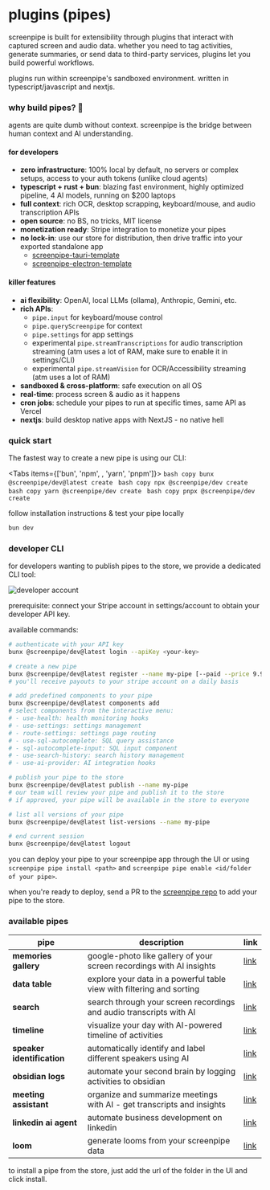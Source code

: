 
# plugins (pipes)

<MotionDiv>
  screenpipe is built for extensibility through plugins that interact with captured screen and audio data. whether you need to tag activities, generate summaries, or send data to third-party services, plugins let you build powerful workflows.

  plugins run within screenpipe's sandboxed environment. written in typescript/javascript and nextjs.
</MotionDiv>

### why build pipes? 🚀

<MotionDiv delay={0.3}>
agents are quite dumb without context. screenpipe is the bridge between human context and AI understanding.

#### for developers
- **zero infrastructure**: 100% local by default, no servers or complex setups, access to your auth tokens (unlike cloud agents)
- **typescript + rust + bun**: blazing fast environment, highly optimized pipeline, 4 AI models, running on $200 laptops
- **full context**: rich OCR, desktop scrapping, keyboard/mouse, and audio transcription APIs
- **open source**: no BS, no tricks, MIT license
- **monetization ready**: Stripe integration to monetize your pipes
- **no lock-in**: use our store for distribution, then drive traffic into your exported standalone app
  - [screenpipe-tauri-template](https://github.com/LorenzoBloedow/screenpipe-tauri-template-dev)
  - [screenpipe-electron-template](https://github.com/neo773/screenpipe-electron)


#### killer features
- **ai flexibility**: OpenAI, local LLMs (ollama), Anthropic, Gemini, etc.
- **rich APIs**: 
  - `pipe.input` for keyboard/mouse control
  - `pipe.queryScreenpipe` for context
  - `pipe.settings` for app settings
  - experimental `pipe.streamTranscriptions` for audio transcription streaming (atm uses a lot of RAM, make sure to enable it in settings/CLI)
  - experimental `pipe.streamVision` for OCR/Accessibility streaming (atm uses a lot of RAM)
- **sandboxed & cross-platform**: safe execution on all OS
- **real-time**: process screen & audio as it happens
- **cron jobs**: schedule your pipes to run at specific times, same API as Vercel
- **nextjs**: build desktop native apps with NextJS - no native hell 

</MotionDiv>

### quick start

<MotionDiv delay={0.5}>

The fastest way to create a new pipe is using our CLI:

<Tabs items={['bun', 'npm', , 'yarn', 'pnpm']}>
  <Tab>
    ```bash copy
bunx @screenpipe/dev@latest create
    ```
  </Tab>
  <Tab>
    ```bash copy
    npx @screenpipe/dev create
    ```
  </Tab>
  <Tab>
    ```bash copy
    yarn @screenpipe/dev create
    ```
  </Tab>
  <Tab>
    ```bash copy
    pnpx @screenpipe/dev create
    ```
  </Tab>
</Tabs>

follow installation instructions & test your pipe locally

```bash copy
bun dev
```

### developer CLI

for developers wanting to publish pipes to the store, we provide a dedicated CLI tool:

![developer account](https://raw.githubusercontent.com/mediar-ai/screenpipe/main/content/developer-account.png)

prerequisite: connect your Stripe account in settings/account to obtain your developer API key.

available commands:

```bash copy
# authenticate with your API key
bunx @screenpipe/dev@latest login --apiKey <your-key>

# create a new pipe
bunx @screenpipe/dev@latest register --name my-pipe [--paid --price 9.99] # MAKE SURE TO SET THE PRICE IF YOU WANT TO SELL IT - IRREVERSIBLE
# you'll receive payouts to your stripe account on a daily basis

# add predefined components to your pipe
bunx @screenpipe/dev@latest components add
# select components from the interactive menu:
# - use-health: health monitoring hooks
# - use-settings: settings management
# - route-settings: settings page routing
# - use-sql-autocomplete: SQL query assistance
# - sql-autocomplete-input: SQL input component
# - use-search-history: search history management
# - use-ai-provider: AI integration hooks

# publish your pipe to the store
bunx @screenpipe/dev@latest publish --name my-pipe
# our team will review your pipe and publish it to the store
# if approved, your pipe will be available in the store to everyone

# list all versions of your pipe
bunx @screenpipe/dev@latest list-versions --name my-pipe

# end current session
bunx @screenpipe/dev@latest logout
```

you can deploy your pipe to your screenpipe app through the UI or using `screenpipe pipe install <path>` and `screenpipe pipe enable <id/folder of your pipe>`.

when you're ready to deploy, send a PR to the [screenpipe repo](https://github.com/mediar-ai/screenpipe) to add your pipe to the store.

### available pipes

| **pipe**                          | **description**                                  | **link**                          |
| ------------------------------------ | ------------------------------------------------ | --------------------------------- |
| **memories gallery** | google-photo like gallery of your screen recordings with AI insights | [link](https://github.com/mediar-ai/screenpipe/tree/main/pipes/memories) |
| **data table** | explore your data in a powerful table view with filtering and sorting | [link](https://github.com/mediar-ai/screenpipe/tree/main/pipes/data-table) |
| **search** | search through your screen recordings and audio transcripts with AI | [link](https://github.com/mediar-ai/screenpipe/tree/main/pipes/search) |
| **timeline** | visualize your day with AI-powered timeline of activities | [link](https://github.com/mediar-ai/screenpipe/tree/main/pipes/timeline) |
| **speaker identification** | automatically identify and label different speakers using AI | [link](https://github.com/mediar-ai/screenpipe/tree/main/pipes/identify-speakers) |
| **obsidian logs** | automate your second brain by logging activities to obsidian | [link](https://github.com/mediar-ai/screenpipe/tree/main/pipes/obsidian) |
| **meeting assistant** | organize and summarize meetings with AI - get transcripts and insights | [link](https://github.com/mediar-ai/screenpipe/tree/main/pipes/meeting) |
| **linkedin ai agent** | automate business development on linkedin | [link](https://github.com/mediar-ai/screenpipe/tree/main/pipes/linkedin_ai_assistant) |
| **loom** | generate looms from your screenpipe data | [link](https://github.com/mediar-ai/screenpipe/tree/main/pipes/pipe-for-loom) |

</MotionDiv>

to install a pipe from the store, just add the url of the folder in the UI and click install.


